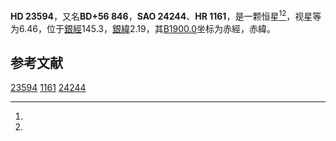 {{Starbox begin
| name = HD 23594
}}
{{Starbox observe
| epoch = [[J2000.0|J2000.0]]
| constell = {{星座名待查}}<ref name=SIMBAD>{{cite web
 | url=http://simbad.u-strasbg.fr/simbad/sim-id?Ident=HR+1161
 | title =Pulsating variable Star
 | publisher=Centre de Données astronomiques de Strasbourg
 | work=SIMBAD
 | accessdate=2012-07-13}}</ref><ref name=DATA>{{cite web
 | url=http://vizier.u-strasbg.fr/viz-bin/VizieR-5?-out.add=.&-source=5050&-corr=PK=HR&-out.max=9999&HR=1161
 | title=VizieR Detailed Page
 | accessdate=2012-07-13
 | archive-date=2019-02-16
 | archive-url=https://web.archive.org/web/20190216103952/http://vizier.u-strasbg.fr/viz-bin/VizieR-5?-out.add=.&-source=5050&-corr=PK=HR&-out.max=9999&HR=1161
 | dead-url=no
 }}</ref>
| 星官 = 
| ra = {{RA|3|49|19.6}}<ref name=SIMBAD /><ref name=DATA />
| dec = {{DEC|+57|7|5}}<ref name=SIMBAD /><ref name=DATA />
| appmag_v = 6.46<ref name=SIMBAD /><ref name=DATA />
}}
{{Starbox character
| class = A0Vn<ref name=SIMBAD /><ref name=DATA />
| b-v = 0.06<ref name=SIMBAD /><ref name=DATA />
| u-b = 0.02<ref name=SIMBAD /><ref name=DATA />
| r-i = <ref name=SIMBAD /><ref name=DATA />
| variable = 
}}
{{Starbox astrometry
| radial_v = 0.02
| prop_mo_ra = -2
| parallax = 
| p_error = 
}}
{{Starbox catalog
| names =BD+56 846，[[SAO星表|SAO]] 24244，[[HD星表|HD]] 23594，[[HR星表|HR]] 1161}}
{{Starbox reference |Simbad=HR+1161}}
{{Starbox end}}

'''HD 23594'''，又名'''BD+56 846'''，'''SAO 24244'''、'''HR 1161'''，是一颗恒星<ref name=SIMBAD /><ref name=DATA />，视星等为6.46，位于[[銀道座標系|銀經]]145.3，[[銀道座標系|銀緯]]2.19，其[[B1900.0|B1900.0]]坐标为赤經{{RA|3|41|21}}，赤緯{{DEC|+56|2.19|37}}。

== 参考文献 ==
{{reflist}}

{{star-stub}}

[[Category:HD和HDE天體|23594]]
[[Category:HR天體|1161]]
[[Category:SAO天體|24244]]